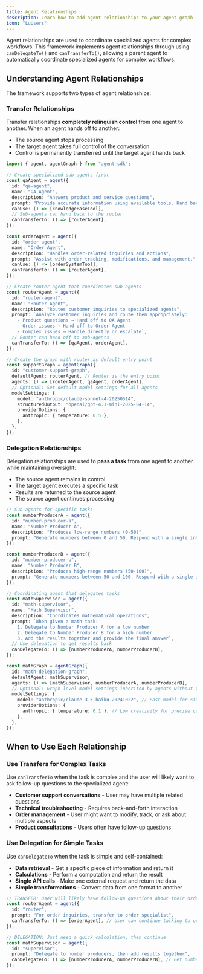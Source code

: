 ```yaml
---
title: Agent Relationships
description: Learn how to add agent relationships to your agent graph
icon: "LuUsers"
---
```


Agent relationships are used to coordinate specialized agents for complex workflows. This framework implements agent relationships through using `canDelegateTo()` and `canTransferTo()`, allowing a parent agent to automatically coordinate specialized agents for complex workflows.

## Understanding Agent Relationships

The framework supports two types of agent relationships:

### Transfer Relationships

Transfer relationships **completely relinquish control** from one agent to another. When an agent hands off to another:

- The source agent stops processing
- The target agent takes full control of the conversation
- Control is permanently transferred until the target agent hands back

```typescript
import { agent, agentGraph } from "agent-sdk";

// Create specialized sub-agents first
const qaAgent = agent({
  id: "qa-agent",
  name: "QA Agent",
  description: "Answers product and service questions",
  prompt: "Provide accurate information using available tools. Hand back to router if unable to help.",
  canUse: () => [knowledgeBaseTool],
  // Sub-agents can hand back to the router
  canTransferTo: () => [routerAgent],
});

const orderAgent = agent({
  id: "order-agent",
  name: "Order Agent",
  description: "Handles order-related inquiries and actions",
  prompt: "Assist with order tracking, modifications, and management.",
  canUse: () => [orderSystemTool],
  canTransferTo: () => [routerAgent],
});

// Create router agent that coordinates sub-agents
const routerAgent = agent({
  id: "router-agent",
  name: "Router Agent",
  description: "Routes customer inquiries to specialized agents",
  prompt: `Analyze customer inquiries and route them appropriately:
    - Product questions → Hand off to QA Agent
    - Order issues → Hand off to Order Agent
    - Complex issues → Handle directly or escalate`,
  // Router can hand off to sub-agents
  canTransferTo: () => [qaAgent, orderAgent],
});

// Create the graph with router as default entry point
const supportGraph = agentGraph({
  id: "customer-support-graph",
  defaultAgent: routerAgent, // Router is the entry point
  agents: () => [routerAgent, qaAgent, orderAgent],
  // Optional: Set default model settings for all agents
  modelSettings: {
    model: "anthropic/claude-sonnet-4-20250514",
    structuredOutput: "openai/gpt-4.1-mini-2025-04-14",
    providerOptions: {
      anthropic: { temperature: 0.5 },
    },
  },
});
```

### Delegation Relationships

Delegation relationships are used to **pass a task** from one agent to another while maintaining oversight:

- The source agent remains in control
- The target agent executes a specific task
- Results are returned to the source agent
- The source agent continues processing

```typescript
// Sub-agents for specific tasks
const numberProducerA = agent({
  id: "number-producer-a",
  name: "Number Producer A",
  description: "Produces low-range numbers (0-50)",
  prompt: "Generate numbers between 0 and 50. Respond with a single integer.",
});

const numberProducerB = agent({
  id: "number-producer-b",
  name: "Number Producer B",
  description: "Produces high-range numbers (50-100)",
  prompt: "Generate numbers between 50 and 100. Respond with a single integer.",
});

// Coordinating agent that delegates tasks
const mathSupervisor = agent({
  id: "math-supervisor",
  name: "Math Supervisor",
  description: "Coordinates mathematical operations",
  prompt: `When given a math task:
    1. Delegate to Number Producer A for a low number
    2. Delegate to Number Producer B for a high number  
    3. Add the results together and provide the final answer`,
  // Use delegation to get results back
  canDelegateTo: () => [numberProducerA, numberProducerB],
});

const mathGraph = agentGraph({
  id: "math-delegation-graph",
  defaultAgent: mathSupervisor,
  agents: () => [mathSupervisor, numberProducerA, numberProducerB],
  // Optional: Graph-level model settings inherited by agents without their own config
  modelSettings: {
    model: "anthropic/claude-3-5-haiku-20241022", // Fast model for simple math tasks
    providerOptions: {
      anthropic: { temperature: 0.1 }, // Low creativity for precise calculations
    },
  },
});
```

## When to Use Each Relationship

### Use Transfers for Complex Tasks

Use `canTransferTo` when the task is complex and the user will likely want to ask follow-up questions to the specialized agent:

- **Customer support conversations** - User may have multiple related questions
- **Technical troubleshooting** - Requires back-and-forth interaction
- **Order management** - User might want to modify, track, or ask about multiple aspects
- **Product consultations** - Users often have follow-up questions

### Use Delegation for Simple Tasks

Use `canDelegateTo` when the task is simple and self-contained:

- **Data retrieval** - Get a specific piece of information and return it
- **Calculations** - Perform a computation and return the result
- **Single API calls** - Make one external request and return the data
- **Simple transformations** - Convert data from one format to another

```typescript
// TRANSFER: User will likely have follow-up questions about their order
const routerAgent = agent({
  id: "router",
  prompt: "For order inquiries, transfer to order specialist",
  canTransferTo: () => [orderAgent], // User can continue talking to order agent
});

// DELEGATION: Just need a quick calculation, then continue
const mathSupervisor = agent({
  id: "supervisor",
  prompt: "Delegate to number producers, then add results together",
  canDelegateTo: () => [numberProducerA, numberProducerB], // Get numbers and continue
});
```

